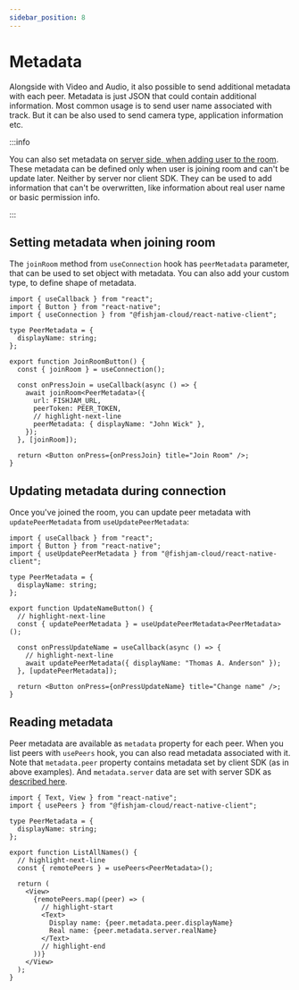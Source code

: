 ```yaml
---
sidebar_position: 8
---
```


# Metadata

Alongside with Video and Audio, it also possible to send additional metadata with each peer. Metadata is just
JSON that could contain additional information. Most common usage is to send user name associated with track.
But it can be also used to send camera type, application information etc.

:::info

You can also set metadata on [server side, when adding user to the room](/production/server#metadata). These metadata can be defined only when user is joining room and can't be
update later. Neither by server nor client SDK. They can be used to add information that can't be overwritten, like information about real user name
or basic permission info.

:::

## Setting metadata when joining room

The `joinRoom` method from `useConnection` hook has `peerMetadata` parameter, that can be used to set object with metadata. You can also add your
custom type, to define shape of metadata.

```tsx
import { useCallback } from "react";
import { Button } from "react-native";
import { useConnection } from "@fishjam-cloud/react-native-client";

type PeerMetadata = {
  displayName: string;
};

export function JoinRoomButton() {
  const { joinRoom } = useConnection();

  const onPressJoin = useCallback(async () => {
    await joinRoom<PeerMetadata>({
      url: FISHJAM_URL,
      peerToken: PEER_TOKEN,
      // highlight-next-line
      peerMetadata: { displayName: "John Wick" },
    });
  }, [joinRoom]);

  return <Button onPress={onPressJoin} title="Join Room" />;
}
```

## Updating metadata during connection

Once you've joined the room, you can update peer metadata with `updatePeerMetadata` from `useUpdatePeerMetadata`:

```tsx
import { useCallback } from "react";
import { Button } from "react-native";
import { useUpdatePeerMetadata } from "@fishjam-cloud/react-native-client";

type PeerMetadata = {
  displayName: string;
};

export function UpdateNameButton() {
  // highlight-next-line
  const { updatePeerMetadata } = useUpdatePeerMetadata<PeerMetadata>();

  const onPressUpdateName = useCallback(async () => {
    // highlight-next-line
    await updatePeerMetadata({ displayName: "Thomas A. Anderson" });
  }, [updatePeerMetadata]);

  return <Button onPress={onPressUpdateName} title="Change name" />;
}
```

## Reading metadata

Peer metadata are available as `metadata` property for each peer. When you list peers with `usePeers` hook, you can also read
metadata associated with it. Note that `metadata.peer` property contains metadata set by client SDK (as in above examples).
And `metadata.server` data are set with server SDK as [described here](/production/server#metadata).

```tsx
import { Text, View } from "react-native";
import { usePeers } from "@fishjam-cloud/react-native-client";

type PeerMetadata = {
  displayName: string;
};

export function ListAllNames() {
  // highlight-next-line
  const { remotePeers } = usePeers<PeerMetadata>();

  return (
    <View>
      {remotePeers.map((peer) => (
        // highlight-start
        <Text>
          Display name: {peer.metadata.peer.displayName}
          Real name: {peer.metadata.server.realName}
        </Text>
        // highlight-end
      ))}
    </View>
  );
}
```
